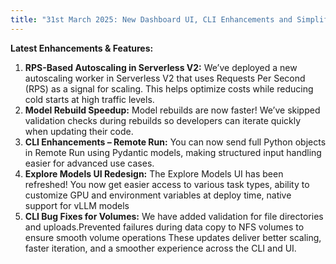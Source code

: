 ```yaml
---
title: "31st March 2025: New Dashboard UI, CLI Enhancements and Simplified Explore Models "
---
```


**Latest Enhancements & Features:**
1. **RPS-Based Autoscaling in Serverless V2:** We’ve deployed a new autoscaling worker in Serverless V2 that uses Requests Per Second (RPS) as a signal for scaling. This helps optimize costs while reducing cold starts at high traffic levels.
2. **Model Rebuild Speedup:** Model rebuilds are now faster! We’ve skipped validation checks during rebuilds so developers can iterate quickly when updating their code.
3. **CLI Enhancements – Remote Run:** You can now send full Python objects in Remote Run using Pydantic models, making structured input handling easier for advanced use cases.
4. **Explore Models UI Redesign:** The Explore Models UI has been refreshed! You now get easier access to various task types, ability to customize GPU and environment variables at deploy time, native support for vLLM models
5. **CLI Bug Fixes for Volumes:** We have added validation for file directories and uploads.Prevented failures during data copy to NFS volumes to ensure smooth volume operations
These updates deliver better scaling, faster iteration, and a smoother experience across the CLI and UI.
